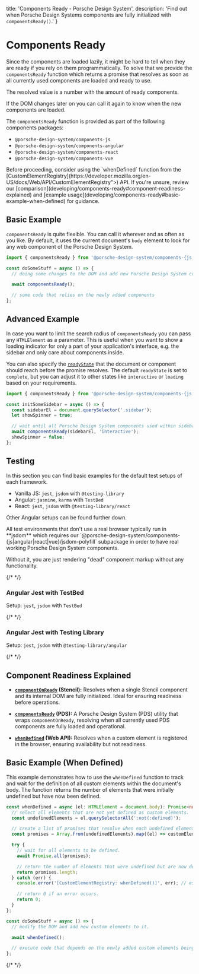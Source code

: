 
  title: 'Components Ready - Porsche Design System',
  description: 'Find out when Porsche Design Systems components are fully initialized with `componentsReady()`.'
}

# Components Ready

Since the components are loaded lazily, it might be hard to tell when they are ready if you rely on them
programmatically. To solve that we provide the `componentsReady` function which returns a promise that resolves as soon
as all currently used components are loaded and ready to use.

The resolved value is a number with the amount of ready components.

If the DOM changes later on you can call it again to know when the new components are loaded.

The `componentsReady` function is provided as part of the following components packages:

- `@porsche-design-system/components-js`
- `@porsche-design-system/components-angular`
- `@porsche-design-system/components-react`
- `@porsche-design-system/components-vue`

<Notification heading="Attention" state="warning">
  Before proceeding, consider using the `whenDefined` function from the [CustomElementRegistry](https://developer.mozilla.org/en-US/docs/Web/API/CustomElementRegistry">) API.
  If you're unsure, review our [comparison](developing/components-ready#component-readiness-explained) and [example usage](developing/components-ready#basic-example-when-defined) for guidance.
</Notification>

## Basic Example

`componentsReady` is quite flexible. You can call it wherever and as often as you like.
By default, it uses the current document's `body` element to look for any web component of the Porsche Design System.

```js
import { componentsReady } from '@porsche-design-system/components-{js|angular|react|vue}';

const doSomeStuff = async () => {
  // doing some changes to the DOM and add new Porsche Design System components to it

  await componentsReady();

  // some code that relies on the newly added components
};
```

## Advanced Example

In case you want to limit the search radius of `componentsReady` you can pass any `HTMLElement` as a parameter.
This is useful when you want to show a loading indicator for only a part of your application's interface, e.g. the
sidebar and only care about components inside.

You can also specify the [`readyState`](https://developer.mozilla.org/en-US/docs/Web/API/Document/readyState) that the
document or component should reach before the promise resolves. The default `readyState` is set to `complete`, but you
can adjust it to other states like `interactive` or `loading` based on your requirements.

```js
import { componentsReady } from '@porsche-design-system/components-{js|angular|react|vue}';

const initSomeSidebar = async () => {
  const sidebarEl = document.querySelector('.sidebar');
  let showSpinner = true;

  // wait until all Porsche Design System components used within sidebar are ready
  await componentsReady(sidebarEl, 'interactive');
  showSpinner = false;
};
```

## Testing

In this section you can find basic examples for the default test setups of each framework.

- Vanilla JS: `jest`, `jsdom` with `@testing-library`
- Angular: `jasmine`, `karma` with `TestBed`
- React: `jest`, `jsdom` with `@testing-library/react`

Other Angular setups can be found further down.

<Notification heading="Important note" heading-tag="h3" state="warning">
  All test environments that don't use a real browser typically run in **jsdom** which requires our `@porsche-design-system/components-{js|angular|react|vue}/jsdom-polyfill` subpackage in order to have real working Porsche Design System components.

  Without it, you are just rendering "dead" component markup without any functionality.
</Notification>

{/* <Playground :frameworkMarkup="codeSampleDefault" :showCodeEditor="false"></Playground> */}

### Angular Jest with TestBed

Setup: `jest`, `jsdom` with `TestBed`

{/* <Playground :frameworkMarkup="codeSampleAngularTestBed" :showCodeEditor="false"></Playground> */}

### Angular Jest with Testing Library

Setup: `jest`, `jsdom` with `@testing-library/angular`

{/* <Playground :frameworkMarkup="codeSampleAngularTestingLibrary" :showCodeEditor="false"></Playground> */}

## Component Readiness Explained

- **[`componentOnReady`](https://stenciljs.com/docs/api#componentonready) (Stencil):** Resolves when a single Stencil
component and its internal DOM are fully initialized. Ideal for ensuring readiness before operations.

- **[`componentsReady`](developing/components-ready#basic-example) (PDS):** A Porsche Design System (PDS) utility that
wraps `componentOnReady`, resolving when all currently used PDS components are fully loaded and operational.

- **[`whenDefined`](https://developer.mozilla.org/en-US/docs/Web/API/CustomElementRegistry/whenDefined) (Web API):**
Resolves when a custom element is registered in the browser, ensuring availability but not readiness.

## Basic Example (When Defined)

This example demonstrates how to use the `whenDefined` function to track and wait for the definition of all custom
elements within the document's body. The function returns the number of elements that were initially undefined but have
now been defined.

```ts
const whenDefined = async (el: HTMLElement = document.body): Promise<number> => {
  // select all elements that are not yet defined as custom elements.
  const undefinedElements = el.querySelectorAll(':not(:defined)');

  // create a list of promises that resolve when each undefined element is defined.
  const promises = Array.from(undefinedElements).map((el) => customElements.whenDefined(el.localName));

  try {
    // wait for all elements to be defined.
    await Promise.all(promises);

    // return the number of elements that were undefined but are now defined.
    return promises.length;
  } catch (err) {
    console.error('[CustomElementRegistry: whenDefined()]', err); // eslint-disable-line no-console

    // return 0 if an error occurs.
    return 0;
  }
};

const doSomeStuff = async () => {
  // modify the DOM and add new custom elements to it.

  await whenDefined();

  // execute code that depends on the newly added custom elements being registered and available in the browser.
};
```

{/* <script lang="ts">

  @Component
  codeSampleDefault = getComponentsReadyCodeSamples('default');
  codeSampleAngularTestBed = getComponentsReadyCodeSamples('testbed');
  codeSampleAngularTestingLibrary = getComponentsReadyCodeSamples('testing-library');
}
</script> */}
